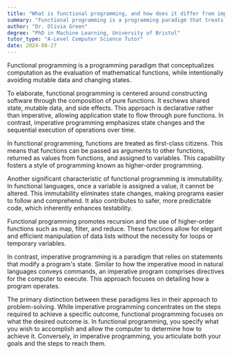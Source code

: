```yaml
---
title: "What is functional programming, and how does it differ from imperative programming?"
summary: "Functional programming is a programming paradigm that treats computation as the evaluation of mathematical functions and avoids changing-state and mutable data."
author: "Dr. Olivia Green"
degree: "PhD in Machine Learning, University of Bristol"
tutor_type: "A-Level Computer Science Tutor"
date: 2024-08-27
---
```


Functional programming is a programming paradigm that conceptualizes computation as the evaluation of mathematical functions, while intentionally avoiding mutable data and changing states.

To elaborate, functional programming is centered around constructing software through the composition of pure functions. It eschews shared state, mutable data, and side effects. This approach is declarative rather than imperative, allowing application state to flow through pure functions. In contrast, imperative programming emphasizes state changes and the sequential execution of operations over time.

In functional programming, functions are treated as first-class citizens. This means that functions can be passed as arguments to other functions, returned as values from functions, and assigned to variables. This capability fosters a style of programming known as higher-order programming.

Another significant characteristic of functional programming is immutability. In functional languages, once a variable is assigned a value, it cannot be altered. This immutability eliminates state changes, making programs easier to follow and comprehend. It also contributes to safer, more predictable code, which inherently enhances testability.

Functional programming promotes recursion and the use of higher-order functions such as map, filter, and reduce. These functions allow for elegant and efficient manipulation of data lists without the necessity for loops or temporary variables.

In contrast, imperative programming is a paradigm that relies on statements that modify a program's state. Similar to how the imperative mood in natural languages conveys commands, an imperative program comprises directives for the computer to execute. This approach focuses on detailing how a program operates.

The primary distinction between these paradigms lies in their approach to problem-solving. While imperative programming concentrates on the steps required to achieve a specific outcome, functional programming focuses on what the desired outcome is. In functional programming, you specify what you wish to accomplish and allow the computer to determine how to achieve it. Conversely, in imperative programming, you articulate both your goals and the steps to reach them.
    